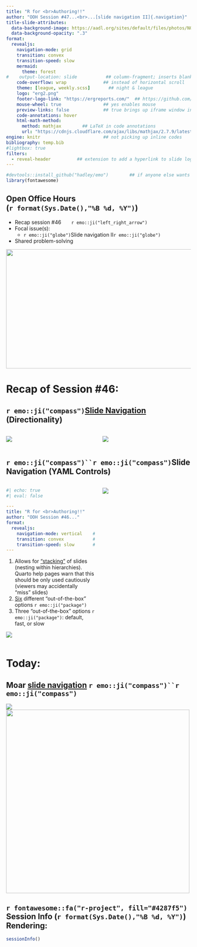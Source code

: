 ```yaml
---
title: "R for <br>Authoring!!" 
author: "OOH Session #47...<br>...[slide navigation II]{.navigation}" 
title-slide-attributes: 
  data-background-image: https://aadl.org/sites/default/files/photos/N015_0796_004.jpg
  data-background-opacity: ".3"
format:
  revealjs:
    navigation-mode: grid
    transition: convex
    transition-speed: slow
    mermaid:
      theme: forest
#    output-location: slide           ## column-fragment; inserts blank 2nd slide
    code-overflow: wrap              ## instead of horizontal scroll
    theme: [league, weekly.scss]       ## night & league
    logo: "erg2.png"
    footer-logo-link: "https://ergreports.com/"  ## https://github.com/shafayetShafee/reveal-header#readme
    mouse-wheel: true                ## yes enables mouse
    preview-links: false             ## true brings up iframe window instead of "site"
    code-annotations: hover 
    html-math-method: 
      method: mathjax        ## LaTeX in code annotations
      url: "https://cdnjs.cloudflare.com/ajax/libs/mathjax/2.7.9/latest.js?config=TeX-MML-AM_CHTML"
engine: knitr                        ## not picking up inline codes
bibliography: temp.bib
#lightbox: true
filters: 
  - reveal-header          ## extension to add a hyperlink to slide logo
---
```


```r
#devtools::install_github("hadley/emo")        ## if anyone else wants to render
library(fontawesome)
```

## Open Office Hours <br>(`r format(Sys.Date(),"%B %d, %Y")`)

::: {layout="[80,20]"}
::: first-column
-   Recap session #46&nbsp;&nbsp;&nbsp;&nbsp;&nbsp;&nbsp;&nbsp;`r emo::ji("left_right_arrow")`
-   Focal issue(s):
    - `r emo::ji("globe")`[Slide navigation II]{.navigation}`r emo::ji("globe")`
-   Shared problem-solving
:::

::: second-column
:::

:::

![](img/title46.JPG){.absolute top="170" right="-120" width="600" height="325"}

# Recap of Session #46: 

## `r emo::ji("compass")`[[Slide Navigation]{.navigation}](https://revealjs.com/vertical-slides/) (Directionality) 

:::: {.columns}
::: {.column width="50%"}
![](https://i.giphy.com/media/v1.Y2lkPTc5MGI3NjExczFzd3JpNHJwenJhb3E3M2VseDRtajh4Z3RrbWViaWtheDFpdTdtNSZlcD12MV9pbnRlcm5hbF9naWZfYnlfaWQmY3Q9Zw/YI4HOLERIuNQ620ZLq/giphy.gif)
:::

::: {.column width="50%"}
![](https://i.giphy.com/media/v1.Y2lkPTc5MGI3NjExdGIyM3oxaXZkajdwYmlnZGdpYWhnZzlxNHhram43ZGkycmVoMnBzdCZlcD12MV9pbnRlcm5hbF9naWZfYnlfaWQmY3Q9Zw/dYHFEFJEt4cYkOVkK3/giphy.gif)
:::
::::

## `r emo::ji("compass")``r emo::ji("compass")`[Slide Navigation]{.navigation} (YAML Controls)

:::: {.columns}
::: {.column width="50%"}

```yaml
#| echo: true
#| eval: false

---
title: "R for <br>Authoring!!" 
author: "OOH Session #46..." 
format: 
  revealjs:
    navigation-mode: vertical    #<1>
    transition: convex           #<2>
    transition-speed: slow       #<3>
---

```
1. Allows for ["stacking"](https://quarto.org/docs/presentations/revealjs/advanced.html#vertical-slides) of slides (nesting within hierarchies). Quarto help pages warn that this should be only used cautiously (viewers may accidentally "miss" slides)
2. [Six](https://quarto.org/docs/presentations/revealjs/advanced.html#slide-transitions) different "out-of-the-box" options `r emo::ji("package")`
3. Three "out-of-the-box" options `r emo::ji("package")`: default, fast, or slow

![](https://i.giphy.com/media/v1.Y2lkPTc5MGI3NjExM2NiZWhmdXRqMDJqOHFoZnVsNHk3djRqejRldWp2eWM0OGhtaTVsNiZlcD12MV9pbnRlcm5hbF9naWZfYnlfaWQmY3Q9Zw/jl0c8K26HQbkI/giphy.gif){.absolute left="50" bottom="50"}

:::

::: {.column width="50%"}
![](https://i.giphy.com/media/v1.Y2lkPTc5MGI3NjExOWI1ODA3M2ZkaW5uNjQ4amI1M2s0aGZ0bWViYmxwaW05bnBjYXpkayZlcD12MV9pbnRlcm5hbF9naWZfYnlfaWQmY3Q9dg/Y4wMVKCBZxS56UoC3l/giphy.gif){.absolute top="200"}
:::
::::

# Today: 

## Moar [[slide navigation]{.navigation}](https://revealjs.com/vertical-slides/) `r emo::ji("compass")``r emo::ji("compass")`

![](https://i.giphy.com/media/v1.Y2lkPTc5MGI3NjExaDF3djh3d3ptZW82ZDVtemhzZzF0eWJxMGU4cTUyMHFwZWpzbXE5aSZlcD12MV9pbnRlcm5hbF9naWZfYnlfaWQmY3Q9Zw/l0HlMG1EX2H38cZeE/giphy.gif){.absolute left="0"}
![](https://i.giphy.com/media/v1.Y2lkPTc5MGI3NjExdmc4MTRwZnd5ZHcwNDE4d21vc3RleTlkbWszY2t3MTliY2N5d3dwNyZlcD12MV9pbnRlcm5hbF9naWZfYnlfaWQmY3Q9Zw/25J5U01DC6qI61Kiez/giphy.gif){.absolute right="-50" top="180" width="500"}

## `r fontawesome::fa("r-project", fill="#4287f5")` Session Info (`r format(Sys.Date(),"%B %d, %Y")`) Rendering:

```r
sessionInfo()
```


